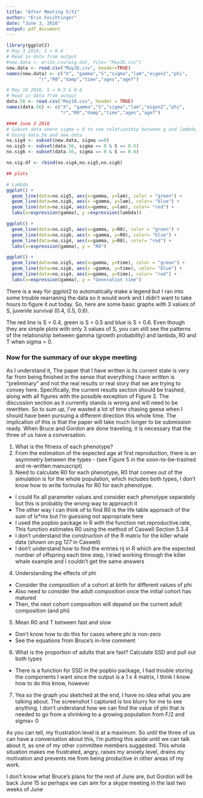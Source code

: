 ```yaml
---
title: "After Meeting 5/31"
author: "Erin Feichtinger"
date: "June 3, 2016"
output: pdf_document
---
```


```r
library(ggplot2)
# May 3 2016, S = 0.4 
# Read in data from output 
#new.data <- write.csv(eig.dat, file= "May3b.csv")
new.data <- read.csv("May3b.csv", header=TRUE)
names(new.data) <- c("X", "gamma","S","sigma","lam","eigen2","phi",
            "r","R0","damp","time","ages","agef")

# May 10 2016, S = 0.5 & 0.6 
# Read in data from output
data.56 <- read.csv("May10.csv", header = TRUE)
names(data.56) <- c("X", "gamma","S","sigma","lam","eigen2","phi",
                    "r","R0","damp","time","ages","agef")

#### June 3 2016
# Subset data where sigma = 0 to see relationship between g and lambda, R0, T
# Using data.56 and new.data
no.sig4 <- subset(new.data, sigma ==0)
no.sig5 <- subset(data.56, sigma == 0 & S == 0.5)
no.sig6 <- subset(data.56, sigma == 0 & S == 0.6)

no.sig.df <- rbind(no.sig4,no.sig5,no.sig6)

## plots 

# Lambda
ggplot() + 
  geom_line(data=no.sig5, aes(x=gamma, y=lam), color = "green") +
  geom_line(data=no.sig6, aes(x =gamma, y=lam), color= "blue") +
  geom_line(data=no.sig4, aes(x=gamma, y=lam), color= "red") +
  labs(x=expression(gamma), y =expression(lambda)) 

ggplot() + 
  geom_line(data=no.sig5, aes(x=gamma, y=R0), color = "green") +
  geom_line(data=no.sig6, aes(x =gamma, y=R0), color= "blue") +
  geom_line(data=no.sig4, aes(x=gamma, y=R0), color= "red") +
  labs(x=expression(gamma), y = "R0") 

ggplot() +
  geom_line(data=no.sig5, aes(x=gamma, y=time), color = "green") +
  geom_line(data=no.sig6, aes(x =gamma, y=time), color= "blue") +
  geom_line(data=no.sig4, aes(x=gamma, y=time), color= "red") +
  labs(x=expression(gamma), y = "Generation time")

```

There is a way for ggplot2 to automatically make a legend but I ran into some trouble rearraning the data so it would work and I didn't want to take hours to figure it out today. So, here are some basic graphs with 3 values of S, juvenile survival (0.4, 0.5, 0.6). 

The red line is S = 0.4, green is S = 0.5 and blue is S = 0.6. Even though they are simple plots with only 3 values of S, you can still see the patterns of the relationship between gamma (growth probability) and lambda, R0 and T when sigma = 0. 

### Now for the summary of our skype meeting 

As I understand it, The paper that I have written is its current state is very far from being finished in the sense that everything I have written is “preliminary” and not the real results or real story that we are trying to convey here. Specifically, the current results section should be trashed, along with all figures with the possible exception of Figure 2. The discussion section as it currently stands is wrong and will need to be rewritten. So to sum up, I’ve wasted a lot of time chasing geese when I should have been pursuing a different direction this whole time. The implication of this is that the paper will take much longer to be submission ready. When Bruce and Gordon are done traveling, it is necessary that the three of us have a conversation.   

1. What is the fitness of each phenotype? 
2. From the estimation of the expected age at first reproduction, there is an asymmetry between the types - (see Figure 5 in the soon-to-be-trashed and re-written manuscript)
3. Need to calculate R0 for each phenotype, R0 that comes out of the simulation is for the whole population, which includes both types, I don't know how to write formulas for R0 for each phenotype. 
+ I could fix all parameter values and consider each phenotype separately but this is probably the wrong way to approach it 
+ The other way I can think of to find R0 is the life table approach of the sum of lx*mx but I’m guessing not appropriate here
+ I used the popbio package in R with the function net.reproductive.rate, This function estimates R0 using the method of Caswell Section 5.3.4
+ I don’t understand the construction of the R matrix for the killer whale data (shown on pg 127 in Caswell)
+ I don’t understand how to find the entries rij in R which are the expected number of offspring each time step, I tried working through the killer whale example and I couldn’t get the same answers 

4. Understanding the effects of phi
+ Consider the composition of a cohort at birth for different values of phi
+ Also need to consider the adult composition once the initial cohort has matured
+ Then, the next cohort composition will depend on the current adult composition (and phi) 

5. Mean R0 and T between fast and slow
+ Don't know how to do this for cases where phi is non-zero
+ See the equations from Bruce's in-line comment 

6. What is the proportion of adults that are fast? Calculate SSD and pull out both types
+ There is a function for SSD in the popbio package, I had trouble storing the components I want since the output is a 1 x 4 matrix, I think I know how to do this know, however

7. Yea so the graph you sketched at the end, I have no idea what you are talking about. The screenshot I captured is too blurry for me to see anything. I don’t understand how we can find the value of phi that is needed to go from a shrinking to a growing population from F/2 and sigma= 0 

As you can tell, my frustration level is at a maximum. So until the three of us can have a conversation about this, I’m putting this aside until we can talk about it, as one of my other committee members suggested. This whole situation makes me frustrated, angry, raises my anxiety level, drains my motivation and prevents me from being productive in other areas of my work. 

I don’t know what Bruce’s plans for the rest of June are, but Gordon will be back June 15 so perhaps we can aim for a skype meeting in the last two weeks of June 









